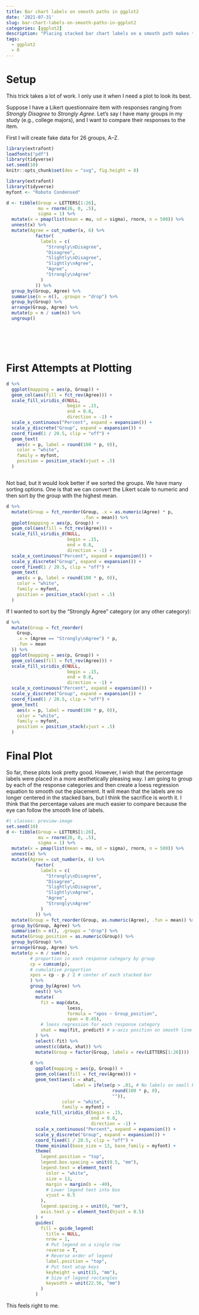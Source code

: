 ```yaml
---
title: Bar chart labels on smooth paths in ggplot2
date: '2021-07-31'
slug: bar-chart-labels-on-smooth-paths-in-ggplot2
categories: [ggplot2]
description: "Placing stacked bar chart labels on a smooth path makes them easier to compare."
tags:
  - ggplot2
  - R
---
```


# Setup

This trick takes a lot of work. I only use it when I need a plot to look its best.

Suppose I have a Likert questionnaire item with responses ranging from *Strongly Disagree* to *Strongly Agree*. Let's say I have many groups in my study (e.g., college majors), and I want to compare their responses to the item.

First I will create fake data for 26 groups, A--Z.

```r
library(extrafont)
loadfonts("pdf")
library(tidyverse)
set.seed(10)
knitr::opts_chunk$set(dev = "svg", fig.height = 8)
```


```r
library(extrafont)
library(tidyverse)
myfont <- "Roboto Condensed"

d <- tibble(Group = LETTERS[1:26],
            mu = rnorm(26, 0, .5),
            sigma = 1) %>%
  mutate(x = pmap(list(mean = mu, sd = sigma), rnorm, n = 500)) %>%
  unnest(x) %>%
  mutate(Agree = cut_number(x, 6) %>%
           factor(
             labels = c(
               "Strongly\nDisagree",
               "Disagree",
               "Slightly\nDisagree",
               "Slightly\nAgree",
               "Agree",
               "Strongly\nAgree"
             )
           )) %>%
  group_by(Group, Agree) %>%
  summarise(n = n(), .groups = "drop") %>%
  group_by(Group) %>%
  arrange(Group, Agree) %>%
  mutate(p = n / sum(n)) %>%
  ungroup()







```

# First Attempts at Plotting

```r
d %>%
  ggplot(mapping = aes(p, Group)) +
  geom_col(aes(fill = fct_rev(Agree))) +
  scale_fill_viridis_d(NULL,
                       begin = .15,
                       end = 0.8,
                       direction = -1) +
  scale_x_continuous("Percent", expand = expansion()) +
  scale_y_discrete("Group", expand = expansion()) +
  coord_fixed(1 / 20.5, clip = "off") +
  geom_text(
    aes(x = p, label = round(100 * p, 0)),
    color = "white",
    family = myfont,
    position = position_stack(vjust = .5)
  )



```

Not bad, but it would look better if we sorted the groups. We have many sorting options. One is that we can convert the Likert scale to numeric and then sort by the group with the highest mean.

```r
d %>%
  mutate(Group = fct_reorder(Group, .x = as.numeric(Agree) * p, 
                             .fun = mean)) %>%
  ggplot(mapping = aes(p, Group)) +
  geom_col(aes(fill = fct_rev(Agree))) +
  scale_fill_viridis_d(NULL,
                       begin = .15,
                       end = 0.8,
                       direction = -1) +
  scale_x_continuous("Percent", expand = expansion()) +
  scale_y_discrete("Group", expand = expansion()) +
  coord_fixed(1 / 20.5, clip = "off") +
  geom_text(
    aes(x = p, label = round(100 * p, 0)),
    color = "white",
    family = myfont,
    position = position_stack(vjust = .5)
  )
```

If I wanted to sort by the "Strongly Agree" category (or any other category):


```r
d %>%
  mutate(Group = fct_reorder(
    Group,
    .x = (Agree == "Strongly\nAgree") * p,
    .fun = mean
  )) %>%
  ggplot(mapping = aes(p, Group)) +
  geom_col(aes(fill = fct_rev(Agree))) +
  scale_fill_viridis_d(NULL,
                       begin = .15,
                       end = 0.8,
                       direction = -1) +
  scale_x_continuous("Percent", expand = expansion()) +
  scale_y_discrete("Group", expand = expansion()) +
  coord_fixed(1 / 20.5, clip = "off") +
  geom_text(
    aes(x = p, label = round(100 * p, 0)),
    color = "white",
    family = myfont,
    position = position_stack(vjust = .5)
  )
```




# Final Plot

So far, these plots look pretty good. However, I wish that the percentage labels were placed in a more aesthetically pleasing way. I am going to group by each of the response categories and then create a loess regression equation to smooth out the placement. It will mean that the labels are no longer centered in the stacked bars, but I think the sacrifice is worth it. I think that the percentage values are much easier to compare because the eye can follow the smooth line of labels.

```r
#| classes: preview-image
set.seed(10)
d <- tibble(Group = LETTERS[1:26],
            mu = rnorm(26, 0, .5),
            sigma = 1) %>%
  mutate(x = pmap(list(mean = mu, sd = sigma), rnorm, n = 500)) %>%
  unnest(x) %>%
  mutate(Agree = cut_number(x, 6) %>%
           factor(
             labels = c(
               "Strongly\nDisagree",
               "Disagree",
               "Slightly\nDisagree",
               "Slightly\nAgree",
               "Agree",
               "Strongly\nAgree"
             )
           )) %>%
  mutate(Group = fct_reorder(Group, as.numeric(Agree), .fun = mean)) %>%
  group_by(Group, Agree) %>%
  summarise(n = n(), .groups = "drop") %>%
  mutate(Group_position = as.numeric(Group)) %>%
  group_by(Group) %>%
  arrange(Group, Agree) %>%
  mutate(p = n / sum(n),
         # proportion in each response category by group
         cp = cumsum(p),
         # cumulative proportion
         xpos = cp - p / 2 # center of each stacked bar
         ) %>%
         group_by(Agree) %>%
           nest() %>%
           mutate(
             fit = map(data,
                       loess,
                       formula = "xpos ~ Group_position",
                       span = 0.45),
             # loess regression for each response category
             xhat = map(fit, predict) # x-axis position on smooth line
           ) %>%
           select(-fit) %>%
           unnest(c(data, xhat)) %>%
           mutate(Group = factor(Group, labels = rev(LETTERS[1:26])))
         
         d %>%
           ggplot(mapping = aes(p, Group)) +
           geom_col(aes(fill = fct_rev(Agree))) +
           geom_text(aes(x = xhat,
                         label = ifelse(p > .01, # No labels on small bars
                                        round(100 * p, 0),
                                        "")),
                     color = "white",
                     family = myfont) +
           scale_fill_viridis_d(begin = .15,
                                end = 0.8,
                                direction = -1) +
           scale_x_continuous("Percent", expand = expansion()) +
           scale_y_discrete("Group", expand = expansion()) +
           coord_fixed(1 / 20.5, clip = "off") +
           theme_minimal(base_size = 13, base_family = myfont) +
           theme(
             legend.position = "top",
             legend.box.spacing = unit(0.5, "mm"),
             legend.text = element_text(
               color = "white",
               size = 13,
               margin = margin(b = -40),
               # Lower legend text into box
               vjust = 0.5
             ),
             legend.spacing.x = unit(0, "mm"),
             axis.text.y = element_text(hjust = 0.5)
           ) +
           guides(
             fill = guide_legend(
               title = NULL,
               nrow = 1,
               # Put legend on a single row
               reverse = T,
               # Reverse order of legend
               label.position = "top",
               # Put text atop keys
               keyheight = unit(15, "mm"),
               # Size of legend rectangles
               keywidth = unit(22.56, "mm")
             )
           ) 


```

This feels right to me.